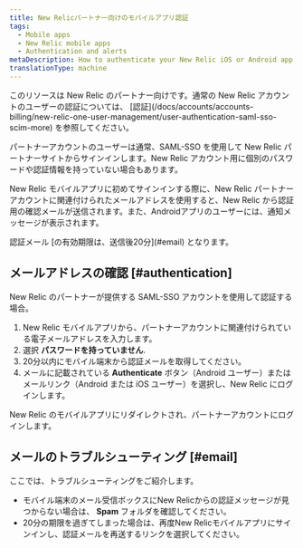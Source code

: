 ```yaml
---
title: New Relicパートナー向けのモバイルアプリ認証
tags:
  - Mobile apps
  - New Relic mobile apps
  - Authentication and alerts
metaDescription: How to authenticate your New Relic iOS or Android app if you have a SAML-SSO enabled New Relic account through a New Relic partner.
translationType: machine
---
```


<Callout variant="important">
  このリソースは New Relic のパートナー向けです。通常の New Relic アカウントのユーザーの認証については、 [認証](/docs/accounts/accounts-billing/new-relic-one-user-management/user-authentication-saml-sso-scim-more) を参照してください。
</Callout>

パートナーアカウントのユーザーは通常、SAML-SSO を使用して New Relic パートナーサイトからサインインします。New Relic アカウント用に個別のパスワードや認証情報を持っていない場合もあります。

New Relic モバイルアプリに初めてサインインする際に、New Relic パートナーアカウントに関連付けられたメールアドレスを使用すると、New Relic から認証用の確認メールが送信されます。また、Androidアプリのユーザーには、通知メッセージが表示されます。

<Callout variant="important">
  認証メール [の有効期限は、送信後20分](#email) となります。
</Callout>

## メールアドレスの確認 [#authentication]

New Relic のパートナーが提供する SAML-SSO アカウントを使用して認証する場合。

1. New Relic モバイルアプリから、パートナーアカウントに関連付けられている電子メールアドレスを入力します。
2. 選択 **パスワードを持っていません**.
3. 20分以内にモバイル端末から認証メールを取得してください。
4. メールに記載されている **Authenticate** ボタン（Android ユーザー）またはメールリンク（Android または iOS ユーザー）を選択し、New Relic にログインします。

New Relic のモバイルアプリにリダイレクトされ、パートナーアカウントにログインします。

## メールのトラブルシューティング [#email]

ここでは、トラブルシューティングをご紹介します。

* モバイル端末のメール受信ボックスにNew Relicからの認証メッセージが見つからない場合は、 **Spam** フォルダを確認してください。
* 20分の期限を過ぎてしまった場合は、再度New Relicモバイルアプリにサインインし、認証メールを再送するリンクを選択してください。